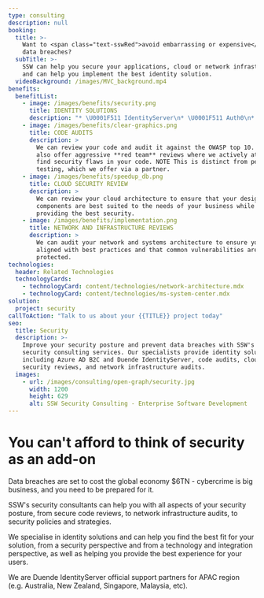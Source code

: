 ```yaml
---
type: consulting
description: null
booking:
  title: >-
    Want to <span class="text-sswRed">avoid embarrassing or expensive</span>
    data breaches?
  subTitle: >-
    SSW can help you secure your applications, cloud or network infrastructure,
    and can help you implement the best identity solution.
  videoBackground: /images/MVC_background.mp4
benefits:
  benefitList:
    - image: /images/benefits/security.png
      title: IDENTITY SOLUTIONS
      description: "* \U0001F511 IdentityServer\n* \U0001F511 Auth0\n* \U0001F511 Azure AD B2C\n\n"
    - image: /images/benefits/clear-graphics.png
      title: CODE AUDITS
      description: >
        We can review your code and audit it against the OWASP top 10. We can
        also offer aggressive **red team** reviews where we actively attempt to
        find security flaws in your code. NOTE This is distinct from penetration
        testing, which we offer via a partner.
    - image: /images/benefits/speedup_db.png
      title: CLOUD SECURITY REVIEW
      description: >
        We can review your cloud architecture to ensure that your design and
        components are best suited to the needs of your business while also
        providing the best security.
    - image: /images/benefits/implementation.png
      title: NETWORK AND INFRASTRUCTURE REVIEWS
      description: >
        We can audit your network and systems architecture to ensure you are
        aligned with best practices and that common vulnerabilities are
        protected.
technologies:
  header: Related Technologies
  technologyCards:
    - technologyCard: content/technologies/network-architecture.mdx
    - technologyCard: content/technologies/ms-system-center.mdx
solution:
  project: security
callToAction: "Talk to us about your {{TITLE}} project today"
seo:
  title: Security
  description: >-
    Improve your security posture and prevent data breaches with SSW's expert 
    security consulting services. Our specialists provide identity solutions 
    including Azure AD B2C and Duende IdentityServer, code audits, cloud 
    security reviews, and network infrastructure audits.
  images:
    - url: /images/consulting/open-graph/security.jpg
      width: 1200
      height: 629
      alt: SSW Security Consulting - Enterprise Software Development
---
```


# You can't afford to think of **security** as an add-on

<VideoEmbed url="https://www.youtube.com/watch?v=uk_YFezVAuw" />

Data breaches are set to cost the global economy $6TN - cybercrime is big business, and you need to be prepared for it.

SSW's security consultants can help you with all aspects of your security posture, from secure code reviews, to network infrastructure audits, to security policies and strategies.

We specialise in identity solutions and can help you find the best fit for your solution, from a security perspective and from a technology and integration perspective, as well as helping you provide the best experience for your users.

We are Duende IdentityServer official support partners for APAC region (e.g. Australia, New Zealand, Singapore, Malaysia, etc).
